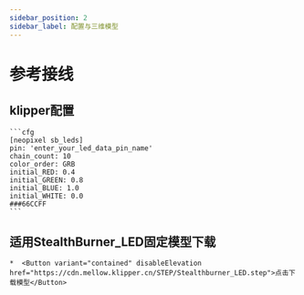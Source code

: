```yaml
---
sidebar_position: 2
sidebar_label: 配置与三维模型
---
```



# 参考接线

## klipper配置

    ```cfg
    [neopixel sb_leds]
    pin: 'enter_your_led_data_pin_name'
    chain_count: 10
    color_order: GRB
    initial_RED: 0.4
    initial_GREEN: 0.8
    initial_BLUE: 1.0
    initial_WHITE: 0.0
    ###66CCFF
    ```

## 适用StealthBurner_LED固定模型下载

    *  <Button variant="contained" disableElevation href="https://cdn.mellow.klipper.cn/STEP/Stealthburner_LED.step">点击下载模型</Button>

